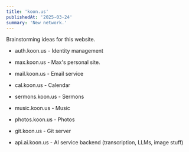 ```yaml
---
title: 'koon.us'
publishedAt: '2025-03-24'
summary: 'New network.'
---
```


Brainstorming ideas for this website.

- auth.koon.us - Identity management

- max.koon.us - Max's personal site.

- mail.koon.us - Email service
- cal.koon.us - Calendar
- sermons.koon.us - Sermons
- music.koon.us - Music
- photos.koon.us - Photos

- git.koon.us - Git server

- api.ai.koon.us - AI service backend (transcription, LLMs, image stuff)
